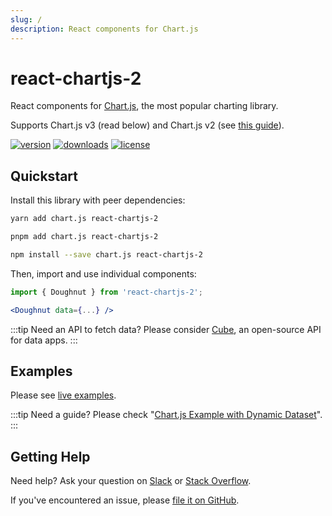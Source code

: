 ```yaml
---
slug: /
description: React components for Chart.js
---
```



# react-chartjs-2

<Logo className='logo' width={150} height={150} />

React components for [Chart.js](https://www.chartjs.org), the most popular charting library.

Supports Chart.js v3 (read below) and Chart.js v2 (see [this guide](/docs/chartjs-v2)).

[![version](https://img.shields.io/npm/v/react-chartjs-2.svg)](https://www.npmjs.com/package/react-chartjs-2)
[![downloads](https://img.shields.io/npm/dm/react-chartjs-2.svg)](https://www.npmjs.com/package/react-chartjs-2)
[![license](https://shields.io/badge/license-MIT-green)](http://opensource.org/licenses/MIT)

## Quickstart

Install this library with peer dependencies:

<Tabs>
  <TabItem value="yarn" default>

  ```bash
  yarn add chart.js react-chartjs-2
  ```

  </TabItem>
  <TabItem value="pnpm">

  ```bash
  pnpm add chart.js react-chartjs-2
  ```

  </TabItem>
  <TabItem value="npm">

  ```bash
  npm install --save chart.js react-chartjs-2
  ```

  </TabItem>
</Tabs>

Then, import and use individual components:

```jsx
import { Doughnut } from 'react-chartjs-2';

<Doughnut data={...} />
```

:::tip Need an API to fetch data?
Please consider [Cube](https://cube.dev/?ref=eco-react-chartjs), an open-source API for data apps.
:::

## Examples

Please see [live examples](/examples).

:::tip Need a guide?
Please check "[Chart.js Example with Dynamic Dataset](https://cube.dev/blog/chart-js-example-with-dynamic-dataset/?ref=eco-react-chartjs)".
:::

## Getting Help

Need help? Ask your question on [Slack](https://slack.cube.dev/?ref=eco-react-chartjs) or [Stack Overflow](https://stackoverflow.com/questions/tagged/react-chartjs-2).

If you've encountered an issue, please [file it on GitHub](https://github.com/reactchartjs/react-chartjs-2/issues).

